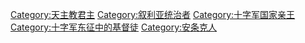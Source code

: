 [[Category:天主教君主|Category:天主教君主]]
[[Category:叙利亚统治者|Category:叙利亚统治者]]
[[Category:十字军国家亲王|Category:十字军国家亲王]]
[[Category:十字军东征中的基督徒|Category:十字军东征中的基督徒]]
[[Category:安条克人|Category:安条克人]]